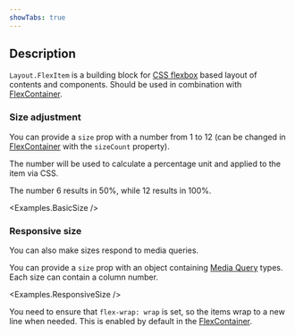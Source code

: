 ```yaml
---
showTabs: true
---
```



## Description

`Layout.FlexItem` is a building block for [CSS flexbox](https://developer.mozilla.org/en-US/docs/Web/CSS/CSS_flexible_box_layout) based layout of contents and components. Should be used in combination with [FlexContainer](/uilib/components/layout/FlexContainer/).

### Size adjustment

You can provide a `size` prop with a number from 1 to 12 (can be changed in [FlexContainer](/uilib/components/layout/FlexContainer/) with the `sizeCount` property).

The number will be used to calculate a percentage unit and applied to the item via CSS.

The number 6 results in 50%, while 12 results in 100%.

<Examples.BasicSize />

### Responsive size

You can also make sizes respond to media queries.

You can provide a `size` prop with an object containing [Media Query](/uilib/usage/layout/media-queries/) types. Each size can contain a column number.

<Examples.ResponsiveSize />

You need to ensure that `flex-wrap: wrap` is set, so the items wrap to a new line when needed. This is enabled by default in the [FlexContainer](/uilib/components/layout/FlexContainer/).
